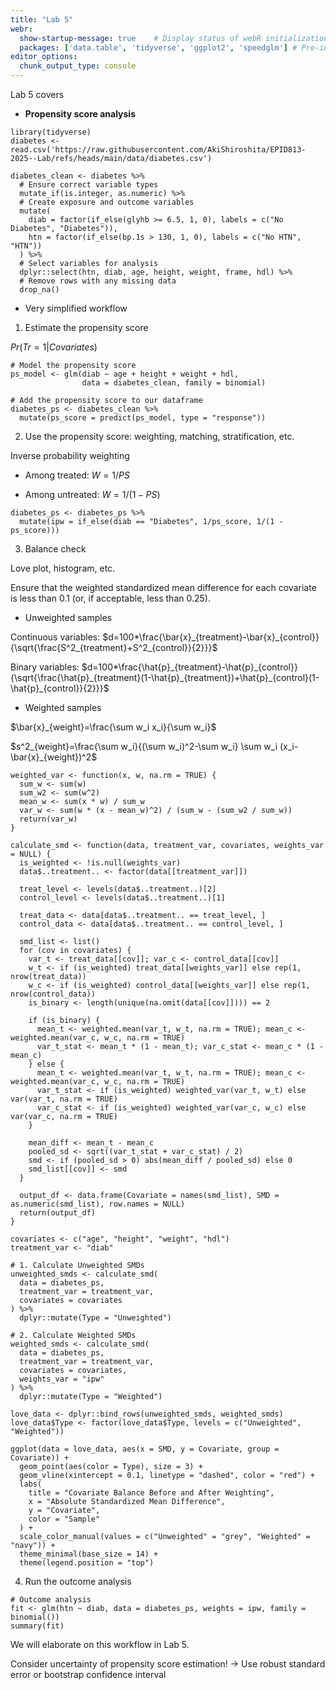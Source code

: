 ```yaml
---
title: "Lab 5"
webr:  
  show-startup-message: true    # Display status of webR initialization
  packages: ['data.table', 'tidyverse', 'ggplot2', 'speedglm'] # Pre-install dependency
editor_options: 
  chunk_output_type: console
---
```


Lab 5 covers 

* **Propensity score analysis** 

```webr
library(tidyverse)
diabetes <- read.csv('https://raw.githubusercontent.com/AkiShiroshita/EPID813-2025--Lab/refs/heads/main/data/diabetes.csv')

diabetes_clean <- diabetes %>%
  # Ensure correct variable types
  mutate_if(is.integer, as.numeric) %>%
  # Create exposure and outcome variables
  mutate(
    diab = factor(if_else(glyhb >= 6.5, 1, 0), labels = c("No Diabetes", "Diabetes")),
    htn = factor(if_else(bp.1s > 130, 1, 0), labels = c("No HTN", "HTN"))
  ) %>%
  # Select variables for analysis
  dplyr::select(htn, diab, age, height, weight, frame, hdl) %>%
  # Remove rows with any missing data
  drop_na()
```

* Very simplified workflow

1. Estimate the propensity score

$Pr(Tr=1|Covariates)$

```webr
# Model the propensity score
ps_model <- glm(diab ~ age + height + weight + hdl,
                data = diabetes_clean, family = binomial)

# Add the propensity score to our dataframe
diabetes_ps <- diabetes_clean %>%
  mutate(ps_score = predict(ps_model, type = "response"))
```

2. Use the propensity score: weighting, matching, stratification, etc.

Inverse probability weighting

* Among treated: $W = 1/PS$

* Among untreated: $W = 1/(1-PS)$

```webr
diabetes_ps <- diabetes_ps %>%
  mutate(ipw = if_else(diab == "Diabetes", 1/ps_score, 1/(1 - ps_score)))
```

3. Balance check

Love plot, histogram, etc.

Ensure that the weighted standardized mean difference for each covariate is less than 0.1 (or, if acceptable, less than 0.25).

* Unweighted samples

Continuous variables: $d=100*\frac{\bar{x}_{treatment}-\bar{x}_{control}}{\sqrt{\frac{S^2_{treatment}+S^2_{control}}{2}}}$

Binary variables: $d=100*\frac{\hat{p}_{treatment}-\hat{p}_{control}}{\sqrt{\frac{\hat{p}_{treatment}(1-\hat{p}_{treatment})+\hat{p}_{control}(1-\hat{p}_{control}}{2}}}$

* Weighted samples

$\bar{x}_{weight}=\frac{\sum w_i x_i}{\sum w_i}$

$s^2_{weight}=\frac{\sum w_i}{(\sum w_i)^2-\sum w_i} \sum w_i (x_i-\bar{x}_{weight})^2$

```webr
weighted_var <- function(x, w, na.rm = TRUE) {
  sum_w <- sum(w)
  sum_w2 <- sum(w^2)
  mean_w <- sum(x * w) / sum_w
  var_w <- sum(w * (x - mean_w)^2) / (sum_w - (sum_w2 / sum_w))
  return(var_w)
} 

calculate_smd <- function(data, treatment_var, covariates, weights_var = NULL) {
  is_weighted <- !is.null(weights_var)
  data$..treatment.. <- factor(data[[treatment_var]])
  
  treat_level <- levels(data$..treatment..)[2]
  control_level <- levels(data$..treatment..)[1]
  
  treat_data <- data[data$..treatment.. == treat_level, ]
  control_data <- data[data$..treatment.. == control_level, ]
  
  smd_list <- list()
  for (cov in covariates) {
    var_t <- treat_data[[cov]]; var_c <- control_data[[cov]]
    w_t <- if (is_weighted) treat_data[[weights_var]] else rep(1, nrow(treat_data))
    w_c <- if (is_weighted) control_data[[weights_var]] else rep(1, nrow(control_data))
    is_binary <- length(unique(na.omit(data[[cov]]))) == 2
    
    if (is_binary) {
      mean_t <- weighted.mean(var_t, w_t, na.rm = TRUE); mean_c <- weighted.mean(var_c, w_c, na.rm = TRUE)
      var_t_stat <- mean_t * (1 - mean_t); var_c_stat <- mean_c * (1 - mean_c)
    } else {
      mean_t <- weighted.mean(var_t, w_t, na.rm = TRUE); mean_c <- weighted.mean(var_c, w_c, na.rm = TRUE)
      var_t_stat <- if (is_weighted) weighted_var(var_t, w_t) else var(var_t, na.rm = TRUE)
      var_c_stat <- if (is_weighted) weighted_var(var_c, w_c) else var(var_c, na.rm = TRUE)
    }
    
    mean_diff <- mean_t - mean_c
    pooled_sd <- sqrt((var_t_stat + var_c_stat) / 2)
    smd <- if (pooled_sd > 0) abs(mean_diff / pooled_sd) else 0
    smd_list[[cov]] <- smd
  }
  
  output_df <- data.frame(Covariate = names(smd_list), SMD = as.numeric(smd_list), row.names = NULL)
  return(output_df)
}

covariates <- c("age", "height", "weight", "hdl")
treatment_var <- "diab"

# 1. Calculate Unweighted SMDs
unweighted_smds <- calculate_smd(
  data = diabetes_ps,
  treatment_var = treatment_var,
  covariates = covariates
) %>%
  dplyr::mutate(Type = "Unweighted")

# 2. Calculate Weighted SMDs
weighted_smds <- calculate_smd(
  data = diabetes_ps,
  treatment_var = treatment_var,
  covariates = covariates,
  weights_var = "ipw" 
) %>%
  dplyr::mutate(Type = "Weighted")

love_data <- dplyr::bind_rows(unweighted_smds, weighted_smds)
love_data$Type <- factor(love_data$Type, levels = c("Unweighted", "Weighted"))

ggplot(data = love_data, aes(x = SMD, y = Covariate, group = Covariate)) +
  geom_point(aes(color = Type), size = 3) +
  geom_vline(xintercept = 0.1, linetype = "dashed", color = "red") +
  labs(
    title = "Covariate Balance Before and After Weighting",
    x = "Absolute Standardized Mean Difference",
    y = "Covariate",
    color = "Sample"
  ) +
  scale_color_manual(values = c("Unweighted" = "grey", "Weighted" = "navy")) +
  theme_minimal(base_size = 14) +
  theme(legend.position = "top")
```


4. Run the outcome analysis

```webr
# Outcome analysis
fit <- glm(htn ~ diab, data = diabetes_ps, weights = ipw, family = binomial())
summary(fit)
```

We will elaborate on this workflow in Lab 5.

:::callout-note
Consider uncertainty of propensity score estimation!
$\rightarrow$ Use robust standard error or bootstrap confidence interval
:::
